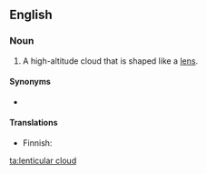==English==

===Noun===
{{wikipedia}}
{{en-noun|head=[[lenticular]] [[cloud]]}}

# {{lb|en|meteorology}} A high-altitude cloud that is shaped like a [[lens]].

====Synonyms====
* {{l|en|lenticularis}}

====Translations====
{{trans-top|type of cloud}}
* Finnish: {{t|fi|mantelipilvi}}
{{trans-mid}}
{{trans-bottom}}

[[ta:lenticular cloud]]